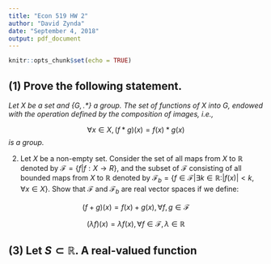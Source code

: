 ---
title: "Econ 519 HW 2"
author: "David Zynda"
date: "September 4, 2018"
output: pdf_document
---

```{r setup, include=FALSE}
knitr::opts_chunk$set(echo = TRUE)
```

## (1) Prove the following statement. 

_Let $X$ be a set and $\{G,. *\}$ a group. The set of functions of $X$ into $G$, endowed with the operation defined by the composition of images, i.e.,_

$$\forall x \in X, (f *g)(x) = f(x) * g(x)$$
_is a group._







(2) Let $X$ be a non-empty set. Consider the set of all maps from $X$ to $\mathbb{R}$ denoted by $\mathscr{F} = \{f|f: X \rightarrow R\}$, and the subset of $\mathscr{F}$ consisting of all bounded maps from $X$ to $\mathbb{R}$ denoted by $\mathscr{F}_b = \{f \in \mathscr{F}| \exists k \in \mathbb{R}: |f(x)| < k, \forall x \in X\}$. Show that $\mathscr{F}$ and $\mathscr{F}_b$ are real vector spaces if we define:

$$(f+g)(x) = f(x) +g(x), \forall f, g \in \mathscr{F}$$

$$(\lambda f)(x) = \lambda f(x) , \forall f\in \mathscr{F}, \lambda \in \mathbb{R}$$



## (3) Let $S \subset \mathbb{R}$. A real-valued function



